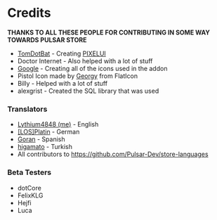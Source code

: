 # Credits

**THANKS TO ALL THESE PEOPLE FOR CONTRIBUTING IN SOME WAY TOWARDS PULSAR STORE**

- [TomDotBat](https://tomdotbat.dev/) - Creating [PIXELUI](https://github.com/TomDotBat/pixel-ui)<br/>
- Doctor Internet - Also helped with a lot of stuff<br/>
- [Google](https://fonts.google.com/icons) - Creating all of the icons used in the addon<br/>
- Pistol Icon made by [Georgy](https://www.flaticon.com/authors/georgy) from FlatIcon<br/>
- Billy - Helped with a lot of stuff<br/>
- alexgrist - Created the SQL library that was used<br/>

### Translators
- [Lythium4848 (me)](https://lythium.dev) - English<br/>
- [[LOS]Platin](https://www.gmodstore.com/users/76561197988323863) - German<br/>
- [Goran](https://www.gmodstore.com/users/higamato) - Spanish<br/>
- [higamato](https://www.gmodstore.com/users/higamato) - Turkish<br/>
- All contributors to https://github.com/Pulsar-Dev/store-languages


### Beta Testers
- dotCore
- FelixKLG
- Hejfi
- Luca